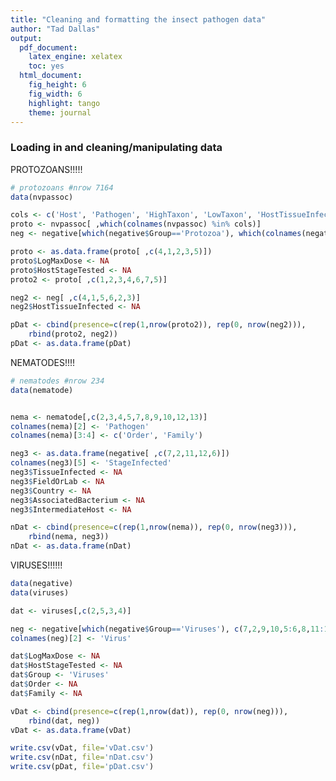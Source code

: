 ```yaml
---
title: "Cleaning and formatting the insect pathogen data"
author: "Tad Dallas"
output:
  pdf_document:
    latex_engine: xelatex
    toc: yes
  html_document:
    fig_height: 6
    fig_width: 6
    highlight: tango
    theme: journal
---
```





### Loading in and cleaning/manipulating data




PROTOZOANS!!!!!

```r

# protozoans #nrow 7164
data(nvpassoc)

cols <- c('Host', 'Pathogen', 'HighTaxon', 'LowTaxon', 'HostTissueInfected', 'LogMaxDose', 'HostStageTested')
proto <- nvpassoc[ ,which(colnames(nvpassoc) %in% cols)]
neg <- negative[which(negative$Group=='Protozoa'), which(colnames(negative) %in% cols)]

proto <- as.data.frame(proto[ ,c(4,1,2,3,5)])
proto$LogMaxDose <- NA
proto$HostStageTested <- NA
proto2 <- proto[ ,c(1,2,3,4,6,7,5)]

neg2 <- neg[ ,c(4,1,5,6,2,3)]
neg2$HostTissueInfected <- NA

pDat <- cbind(presence=c(rep(1,nrow(proto2)), rep(0, nrow(neg2))), 
	rbind(proto2, neg2))
pDat <- as.data.frame(pDat)


```












NEMATODES!!!!


```r

# nematodes #nrow 234
data(nematode)


nema <- nematode[,c(2,3,4,5,7,8,9,10,12,13)]
colnames(nema)[2] <- 'Pathogen'
colnames(nema)[3:4] <- c('Order', 'Family')

neg3 <- as.data.frame(negative[ ,c(7,2,11,12,6)])
colnames(neg3)[5] <- 'StageInfected'
neg3$TissueInfected <- NA
neg3$FieldOrLab <- NA
neg3$Country <- NA
neg3$AssociatedBacterium <- NA
neg3$IntermediateHost <- NA

nDat <- cbind(presence=c(rep(1,nrow(nema)), rep(0, nrow(neg3))), 
	rbind(nema, neg3))
nDat <- as.data.frame(nDat)


```





















VIRUSES!!!!!!


```r

data(negative)
data(viruses)

dat <- viruses[,c(2,5,3,4)]

neg <- negative[which(negative$Group=='Viruses'), c(7,2,9,10,5:6,8,11:12)]
colnames(neg)[2] <- 'Virus'

dat$LogMaxDose <- NA
dat$HostStageTested <- NA
dat$Group <- 'Viruses'
dat$Order <- NA
dat$Family <- NA

vDat <- cbind(presence=c(rep(1,nrow(dat)), rep(0, nrow(neg))), 
	rbind(dat, neg))
vDat <- as.data.frame(vDat)

```













```r


write.csv(vDat, file='vDat.csv')
write.csv(nDat, file='nDat.csv')
write.csv(pDat, file='pDat.csv')


```







